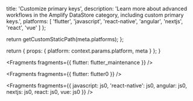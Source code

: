 
  title: 'Customize primary keys',
  description:
    'Learn more about advanced workflows in the Amplify DataStore category, including custom primary keys.',
  platforms: [
    'flutter',
    'javascript',
    'react-native',
    'angular',
    'nextjs',
    'react',
    'vue'
  ]
};

  return getCustomStaticPath(meta.platforms);
};

  return {
    props: {
      platform: context.params.platform,
      meta
    }
  };
}


<Fragments fragments={{ flutter: flutter_maintenance }} />


<Fragments fragments={{ flutter: flutter0 }} />


<Fragments
  fragments={{
    javascript: js0,
    'react-native': js0,
    angular: js0,
    nextjs: js0,
    react: js0,
    vue: js0
  }}
/>
